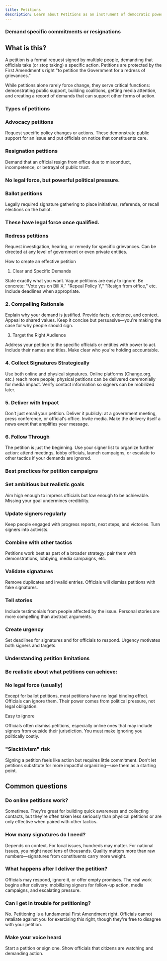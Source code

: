 ```yaml
---
title: Petitions
description: Learn about Petitions as an instrument of democratic power
---
```


### Demand specific commitments or resignations

## What is this?

A petition is a formal request signed by multiple people, demanding that officials take (or stop taking) 
a specific action. Petitions are protected by the First Amendment's right "to petition the Government 
for a redress of grievances."

While petitions alone rarely force change, they serve critical functions: demonstrating public support, 
building coalitions, getting media attention, and creating a record of demands that can support other 
forms of action.

### Types of petitions

### Advocacy petitions

Request specific policy changes or actions. These demonstrate public support for an issue and 
put officials on notice that constituents care.

### Resignation petitions

Demand that an official resign from office due to misconduct, incompetence, or betrayal of public trust. 

### No legal force, but powerful political pressure.

### Ballot petitions

Legally required signature gathering to place initiatives, referenda, or recall elections on the ballot. 

### These have legal force once qualified.

### Redress petitions

Request investigation, hearing, or remedy for specific grievances. Can be directed at any level 
of government or even private entities.

How to create an effective petition

1. Clear and Specific Demands

State exactly what you want. Vague petitions are easy to ignore. Be concrete: "Vote yes on Bill 
X," "Repeal Policy Y," "Resign from office," etc. Include deadlines when appropriate.

### 2. Compelling Rationale

Explain why your demand is justified. Provide facts, evidence, and context. Appeal to shared values. 
Keep it concise but persuasive—you're making the case for why people should sign.

3. Target the Right Audience

Address your petition to the specific officials or entities with power to act. Include their names 
and titles. Make clear who you're holding accountable.

### 4. Collect Signatures Strategically

Use both online and physical signatures. Online platforms (Change.org, etc.) reach more people; 
physical petitions can be delivered ceremonially for media impact. Verify contact information so 
signers can be mobilized later.

### 5. Deliver with Impact

Don't just email your petition. Deliver it publicly: at a government meeting, press conference, 
or official's office. Invite media. Make the delivery itself a news event that amplifies your message.

### 6. Follow Through

The petition is just the beginning. Use your signer list to organize further action: attend meetings, 
lobby officials, launch campaigns, or escalate to other tactics if your demands are ignored.

### Best practices for petition campaigns

### Set ambitious but realistic goals

Aim high enough to impress officials but low enough to be achievable. Missing your goal undermines credibility.

### Update signers regularly

Keep people engaged with progress reports, next steps, and victories. Turn signers into activists.

### Combine with other tactics

Petitions work best as part of a broader strategy: pair them with demonstrations, lobbying, media campaigns, etc.

### Validate signatures

Remove duplicates and invalid entries. Officials will dismiss petitions with fake signatures.

### Tell stories

Include testimonials from people affected by the issue. Personal stories are more compelling than abstract arguments.

### Create urgency

Set deadlines for signatures and for officials to respond. Urgency motivates both signers and targets.

### Understanding petition limitations

### Be realistic about what petitions can achieve:

### No legal force (usually)

Except for ballot petitions, most petitions have no legal binding effect. Officials can ignore them. 
Their power comes from political pressure, not legal obligation.

Easy to ignore

Officials often dismiss petitions, especially online ones that may include signers from outside 
their jurisdiction. You must make ignoring you politically costly.

### "Slacktivism" risk

Signing a petition feels like action but requires little commitment. Don't let petitions substitute 
for more impactful organizing—use them as a starting point.

## Common questions

### Do online petitions work?

Sometimes. They're great for building quick awareness and collecting contacts, but they're often 
taken less seriously than physical petitions or are only effective when paired with other tactics.

### How many signatures do I need?

Depends on context. For local issues, hundreds may matter. For national issues, you might need tens of 
thousands. Quality matters more than raw numbers—signatures from constituents carry more weight.

### What happens after I deliver the petition?

Officials may respond, ignore it, or offer empty promises. The real work begins after delivery: 
mobilizing signers for follow-up action, media campaigns, and escalating pressure.

### Can I get in trouble for petitioning?

No. Petitioning is a fundamental First Amendment right. Officials cannot retaliate against you for 
exercising this right, though they're free to disagree with your petition.

### Make your voice heard

Start a petition or sign one. Show officials that citizens are watching and demanding action.
